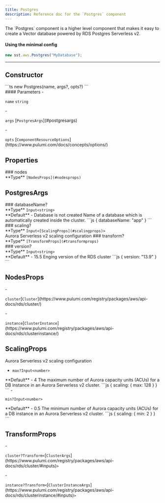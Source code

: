 ```yaml
---
title: Postgres
description: Reference doc for the `Postgres` component
---
```



<Section type="about">
The `Postgres` component is a higher level component that makes it easy to create a Vector database powered by RDS Postgres Serverless v2.

#### Using the minimal config
```js
new sst.aws.Postgres("MyDatabase");
```
</Section>

---

## Constructor

<Segment>
<Section type="signature">
```ts
new Postgres(name, args?, opts?)
```
</Section>

<Section type="parameters">
#### Parameters
- <p><code class="key">name</code> <code class="primitive">string</code></p>
- <p><code class="key">args</code> [<code class="type">PostgresArgs</code>](#postgresargs)</p>
- <p><code class="key">opts</code> [<code class="type">ComponentResourceOptions</code>](https://www.pulumi.com/docs/concepts/options/)</p>
</Section>
</Segment>

## Properties

<Segment>
### nodes
<Section type="parameters">
<InlineSection>
**Type** <code class="primitive">[NodesProps](#nodesprops)</code>
</InlineSection>
</Section>
</Segment>

## PostgresArgs
<Segment>
### databaseName?
<Section type="parameters">
<InlineSection>
**Type** <code class="primitive">Input</code><code class="symbol">&lt;</code><code class="primitive">string</code><code class="symbol">&gt;</code>
</InlineSection>
</Section>

<InlineSection>
**Default** - Database is not created
</InlineSection>
Name of a database which is automatically created inside the cluster.
```js
{
  databaseName: "app"
}
```
</Segment>
<Segment>
### scaling?
<Section type="parameters">
<InlineSection>
**Type** <code class="primitive">Input</code><code class="symbol">&lt;</code><code class="primitive">[ScalingProps](#scalingprops)</code><code class="symbol">&gt;</code>
</InlineSection>
</Section>
Aurora Serverless v2 scaling configuration
</Segment>
<Segment>
### transform?
<Section type="parameters">
<InlineSection>
**Type** <code class="primitive">[TransformProps](#transformprops)</code>
</InlineSection>
</Section>
</Segment>
<Segment>
### version?
<Section type="parameters">
<InlineSection>
**Type** <code class="primitive">Input</code><code class="symbol">&lt;</code><code class="primitive">string</code><code class="symbol">&gt;</code>
</InlineSection>
</Section>

<InlineSection>
**Default** - 15.5
</InlineSection>
Enging version of the RDS cluster
```js
{
  version: "13.9"
}
```
</Segment>

## NodesProps
<InlineSection>
- <p><code class="key">cluster</code>[<code class="type">Cluster</code>](https://www.pulumi.com/registry/packages/aws/api-docs/rds/cluster/)</p>
- <p><code class="key">instance</code>[<code class="type">ClusterInstance</code>](https://www.pulumi.com/registry/packages/aws/api-docs/rds/clusterinstance/)</p>
</InlineSection>

## ScalingProps

Aurora Serverless v2 scaling configuration
<InlineSection>
- <p><code class="key">max?</code><code class="primitive">Input</code><code class="symbol">&lt;</code><code class="primitive">number</code><code class="symbol">&gt;</code></p>

<InlineSection>
**Default** - 4
</InlineSection>
The maximum number of Aurora capacity units (ACUs) for a DB instance in an Aurora Serverless v2 cluster.
```js
{
  scaling: {
    max: 128
  }
}
```
- <p><code class="key">min?</code><code class="primitive">Input</code><code class="symbol">&lt;</code><code class="primitive">number</code><code class="symbol">&gt;</code></p>

<InlineSection>
**Default** - 0.5
</InlineSection>
The minimum number of Aurora capacity units (ACUs) for a DB instance in an Aurora Serverless v2 cluster.
```js
{
  scaling: {
    min: 2
  }
}
```
</InlineSection>

## TransformProps
<InlineSection>
- <p><code class="key">cluster?</code><code class="primitive">Transform</code><code class="symbol">&lt;</code>[<code class="type">ClusterArgs</code>](https://www.pulumi.com/registry/packages/aws/api-docs/rds/cluster/#inputs)<code class="symbol">&gt;</code></p>
- <p><code class="key">instance?</code><code class="primitive">Transform</code><code class="symbol">&lt;</code>[<code class="type">ClusterInstanceArgs</code>](https://www.pulumi.com/registry/packages/aws/api-docs/rds/clusterinstance/#inputs)<code class="symbol">&gt;</code></p>
</InlineSection>